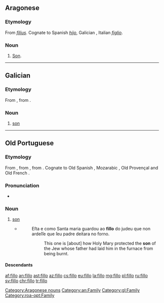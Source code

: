 ==Aragonese==

===Etymology===
From {{etyl|la|an}} ''[[filius]]''. Cognate to Spanish ''[[hijo]]'', Galician {{m|gl|fillo}}, Italian ''[[figlio]]''.

===Noun===
{{head|an|nouns}}

# [[son|Son]].
[[Category:Aragonese nouns]]
[[Category:an:Family]]

----

==Galician==

===Etymology===
From {{etyl|roa-opt|gl}} {{m|roa-opt|fillo||son}}, from {{etyl|la|gl}} {{m|la|fīlius||son}}.

===Noun===
{{gl-noun|m}}

# [[son]]

[[Category:gl:Family]]

----

==Old Portuguese==

===Etymology===
From {{etyl|la|roa-opt}} {{m|la|fīlius||son}}, from {{etyl|itc-ola|roa-opt}} {{m|la|fīlios}}, from {{etyl|ine-pro|roa-opt}} {{m|ine-pro|*dʰeh₁y-li-os||sucker}}. Cognate to Old Spanish {{m|osp|fijo}}, Mozarabic {{m|mxi|filyo}}, Old Provençal {{m|pro|filh}} and Old French {{m|fro|fil}}.

===Pronunciation===
* {{IPA|/ˈfi.ʎo/|lang=roa-opt}}

===Noun===
{{head|roa-opt|noun|g=m|plural|fillos|feminine|filla|feminine plural|fillas}}

# [[son]]
#* {{roa-opt-cite-cantigas|E|4|http://www.pbm.com/~lindahl/cantigas/facsimiles/E/058.html}}
#*: Eſta e como Santa maria guardou ao '''fillo''' do judeu que non ardeſſe que ſeu padre deitara no forno.
#*:: This one is [about] how Holy Mary protected the '''son''' of the Jew whose father had laid him in the furnace from being burnt.

====Descendants====
{{etymtree|roa-opt|la|filius}}

[[Category:roa-opt:Family]]

[[af:fillo]]
[[an:fillo]]
[[ast:fillo]]
[[az:fillo]]
[[cs:fillo]]
[[eu:fillo]]
[[la:fillo]]
[[mg:fillo]]
[[pl:fillo]]
[[ru:fillo]]
[[sv:fillo]]
[[chr:fillo]]
[[tr:fillo]]